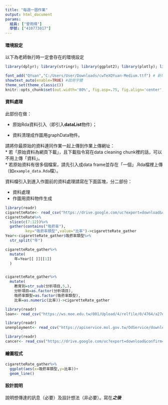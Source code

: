 ```yaml
---
title: "每週一圖作業"
output: html_document
params:
  組員: ["曾雨晴"]  
  學號: ["410773017"]
---
```


#### 環境設定

以下為老師執行時一定會存在的環境設定
```r
library(dplyr); library(stringr); library(ggplot2); library(plotly); library(lubridate); library(readr); library(tidyr); library(showtext)

font_add("QYuan","C:/Users/User/Downloads/cwTeXQYuan-Medium.ttf") # 新增字體
showtext_auto(enable=TRUE) #啟用字體
theme_set(theme_classic())
knitr::opts_chunk$set(out.width='80%', fig.asp=.75, fig.align='center', fig.showtext=T)
```

#### 資料處理

此部份在做：

  * 原始Rda資料引入（即引入**dataList**物件）；
  
  * 資料清理成作圖用graphData物件。

請將你最原始的資料連同作業一起上傳到作業上傳網址：  
  * 若「原始資料為網頁下載」，且下載指令寫在data cleaning chunk裡的話，可以不用上傳「資料」。  
  * 若原始資料有很多個檔案，請先引入成data frame並存在「一個」.Rda檔裡上傳（如`example_data.Rda`檔）。  

資料檔引入到進入作圖前的資料處理請寫在下面區塊，分二部份：

  * 資料處理  
  * 作圖用資料物件生成
  
```r
library(readr)
cigaretteRate<- read_csv("https://drive.google.com/uc?export=download&confirm=jeak&id=1JB2eNShp5I4TgF_GMtz_GbKbWiNCpSAU")
cigaretteRate%>%
  slice(c(7:12))%>%
  gather(contains("吸菸率"),
         key="吸菸率類型",value="比率")->cigaretteRate_gather
Year<-cigaretteRate_gather$吸菸率類型%>%
  str_split("年")

cigaretteRate_gather%>%
  mutate(
    年=Year[[ ]][[1]]
  )


cigaretteRate_gather%>%
  mutate(
    教育別=str_sub(分析項目,5,),
    分析項目=as.factor(分析項目),
    吸菸率類型=as.factor(吸菸率類型),
    比率=as.numeric(比率))->cigaretteRate_gather
```

```r
library(readr)
loan<- read_csv("https://ws.moe.edu.tw/001/Upload/4/relfile/0/4764/a27e7193-392e-4780-9133-f27d3a65c791.csv", locale = locale(encoding = "BIG5"))

library(readr)
unenployment<- read_csv("https://apiservice.mol.gov.tw/OdService/download/A17000000J-030145-VQ3")

library(readr)
cancer<- read_csv("https://drive.google.com/uc?export=download&confirm=jeak&id=1jiPk0JTDETXBM_Fc7Iwuzs11OIDS12_I", locale = locale(encoding = "BIG5"))

```

#### 繪圖程式

```r
cigaretteRate_gather%>%
  ggplot(aes(x=吸菸率類型,y=比率))+
  geom_line()
```

#### 設計說明
說明想傳達的訊息（必要）及設計想法（非必要）。寫在***之後
*** 


